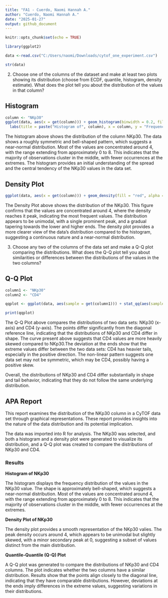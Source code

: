 ---
title: "FA1 - Cuerdo, Naomi Hannah A."
author: "Cuerdo, Naomi Hannah A."
date: "2025-01-27"
output: github_document
---

```{r setup, include=FALSE}
knitr::opts_chunk$set(echo = TRUE)
```

```{r libraries, include=FALSE}
library(ggplot2)
```

```{r csv file}
data <-read.csv("C:/Users/naomi/Downloads/cytof_one_experiment.csv")

str(data)

```

2.  Choose one of the columns of the dataset and make at least two plots showing its distribution (choose from ECDF, quantile, histogram, density estimate). What does the plot tell you about the distribution of the values in that column?

## Histogram

```{r histogram}
column <- "NKp30"
ggplot(data, aes(x = get(column))) + geom_histogram(binwidth = 0.2, fill = "purple", color = "black") +
  labs(title = paste("Histogram of", column), x = column, y = "Frequency")

```

The histogram above shows the distribution of the column NKp30. The data shows a roughly symmetric and bell-shaped pattern, which suggests a near-normal distribution. Most of the values are concentrated around 4, with the range extending from approximately 0 to 8. This indicates that the majority of observations cluster in the middle, with fewer occurrences at the extremes. The histogram provides an initial understanding of the spread and the central tendency of the NKp30 values in the data set.

## Density Plot

```{r density plot}

ggplot(data, aes(x = get(column))) + geom_density(fill = "red", alpha = 0.5) + labs(title = paste("Density of", column), x = column, y = "Frequency")

```

The Density Plot above shows the distribution of the NKp30. This figure confirms that the values are concentrated around 4, where the density reaches it peak, indicating the most frequent values. The distribution appears to be unimodal, with a single prominent peak, and a gradual tapering towards the lower and higher ends. The density plot provides a more clearer view of the data's distribution compared to the histogram, suggesting a continuous nature and a near-normal distribution.


3. Choose any two of the columns of the data set and make a Q-Q plot comparing the distributions. What does the Q-Q plot tell you about similarities or differences between the distributions of the values in the two columns?

## Q-Q Plot

```{r qq plot}
column1 <- "NKp30"
column2 <- "CD4"

qqplot <- ggplot(data, aes(sample = get(column1))) + stat_qq(aes(sample = get(column2))) + stat_qq_line() + labs(title = paste("Q-Q Plot:", column1, "vs", column2), x = column1, y = column2)

print(qqplot)

```

The Q-Q Plot above compares the distributions of two data sets: NKp30 (x-axis) and CD4 (y-axis). The points differ significantly from the diagonal reference line, indicating that the distributions of NKp30 and CD4 differ in shape. The curve present above suggests that CD4 values are more heavily skewed compared to NKp30.The deviation at the ends show that the extreme values differ between the two data sets: CD4 has heavier tails, especially in the positive direction. The non-linear pattern suggests one data set may not be symmetric, which may be CD4, possibly having a positive skew.

Overall, the distributions of NKp30 and CD4 differ substantially in shape and tail behavior, indicating that they do not follow the same underlying distribution.

## APA Report

This report examines the distribution of the NKp30 column in a CyTOF data set through graphical representations. These report provides insights into the nature of the data distribution and its potential implication.

The data was imported into R for analysis. The NKp30 was selected, and both a histogram and a density plot were generated to visualize its distribution, and a Q-Q plot was created to compare the distributions of NKp30 and CD4.

### Results

**Histogram of NKp30**

The histogram displays the frequency distribution of the values in the NKp30 value. The shape is approximately bell-shaped, which suggests a near-normal distribution. Most of the values are concentrated around 4, with the range extending from approximately 0 to 8. This indicates that the majority of observations cluster in the middle, with fewer occurrences at the extremes.

**Density Plot of NKp30**

The density plot provides a smooth representation of the NKp30 valies. The peak density occurs around 4, which appears to be unimodal but slightly skewed, with a minor secondary peak at 0, suggesting a subset of values distinct from the main distribution. 

**Quantile-Quantile (Q-Q) Plot**

A Q-Q plot was generated to compare the distributions of NKp30 and CD4 columns. The plot indicates whether the two columns have a similar distribution. Results show that the points align closely to the diagonal line, indicating that they have comparable distributions. However, deviations at the ends imply differences in the extreme values, suggesting variations in their distributions. 




